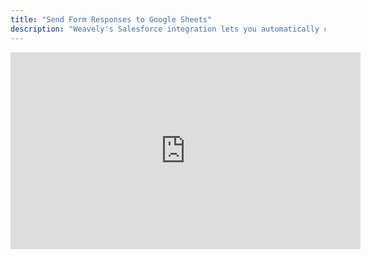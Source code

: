 ```yaml
---
title: "Send Form Responses to Google Sheets"
description: "Weavely's Salesforce integration lets you automatically create objects in Salesforce upon form submissions."
---
```


<iframe width="560" height="315" src="https://www.youtube.com/embed/ItADoOSQHNA?si=wve79nwxGD_ksDim" title="YouTube video player" frameborder="0" allow="accelerometer; autoplay; clipboard-write; encrypted-media; gyroscope; picture-in-picture" allowfullscreen />

## Step 1: Open the Integrations Tab

With the editor open, navigate to the _Integrations_ tab and select the _Salesforce_ integration as shown below.

![Screenshot2025 05 12at14 35 00 Pn](/images/Screenshot2025-05-12at14.35.00.png)

## Step 2: Link Your Salesforce Account

Is this the first time you set up a Salesforce integration? Then Weavely will first guide you through the steps to connect your Salesforce account to Weavely. Just press _"Connect to Salesforce"_ to get started.

![Screenshot2025 05 12at14 36 02 Pn](/images/Screenshot2025-05-12at14.36.02.png)

## Step 3: Map Form Fields to Object Properties

Once you've connected your Salesforce account you'll be able to set up the integration for your form. In a first step you'll need to select which Salesforce object you want to create upon form submission. In a second step you can specify how fields of your form correspond to properties of your Salesforce object. The gif below showcases both these steps.

![Salesforce Mapping Gi](/images/salesforce-mapping.gif)
